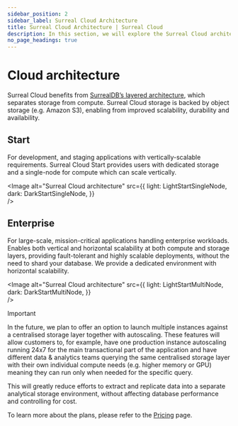 ```yaml
---
sidebar_position: 2
sidebar_label: Surreal Cloud Architecture
title: Surreal Cloud Architecture | Surreal Cloud
description: In this section, we will explore the Surreal Cloud architecture and how it is designed to provide a scalable, high-performance, and secure database solution.
no_page_headings: true
---
```



# Cloud architecture

Surreal Cloud benefits from [SurrealDB’s layered architecture](/docs/surrealdb/introduction/architecture), which separates storage from compute. Surreal Cloud storage is backed by object storage (e.g. Amazon S3), enabling from improved scalability, durability and availability.

## Start
For development, and staging applications with vertically-scalable requirements. Surreal Cloud Start provides users with dedicated storage and a single-node for compute which can scale vertically.

<Image
alt="Surreal Cloud architecture"
src={{
	light: LightStartSingleNode,
	dark: DarkStartSingleNode,
	}}  
/>

## Enterprise

For large-scale, mission-critical applications handling enterprise workloads. Enables both vertical and horizontal scalability at both compute and storage layers, providing fault-tolerant and highly scalable deployments, without the need to shard your database. We provide a dedicated environment with horizontal scalability.

<Image
alt="Surreal Cloud architecture"
src={{
	light: LightStartMultiNode,
	dark: DarkStartMultiNode,
	}}  
/>

> [!IMPORTANT]
> In the future, we plan to offer an option to launch multiple instances against a centralised storage layer together with autoscaling. These features will allow customers to, for example, have one production instance autoscaling running 24x7 for the main transactional part of the application and have different data & analytics teams querying the same centralised storage layer with their own individual compute needs (e.g. higher memory or GPU) meaning they can run only when needed for the specific query.

This will greatly reduce efforts to extract and replicate data into a separate analytical storage environment, without affecting database performance and controlling for cost. 

To learn more about the plans, please refer to the [Pricing](/pricing) page.